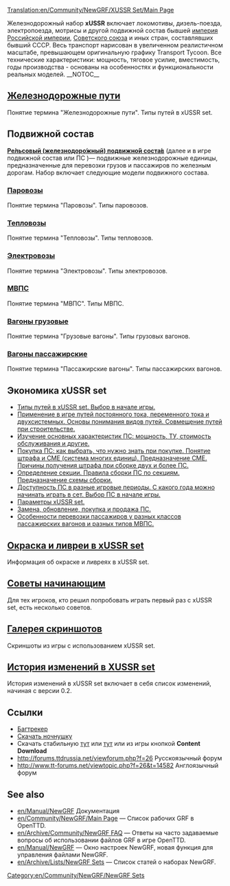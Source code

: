 [[Translation:en/Community/NewGRF/XUSSR Set/Main Page]]


{{en/Community/NewGRF/Infobox NewGRF|setname= xUSSR Set
|screenshot=ru/Community/NewGRF/XUSSR Set/Main screenshot.png
|artist=George, Wowan, Simozzz, Ghost, Rubiroid, Engineer_Keen, Otecan, LitNik
|coder=George
|focus=en/Community/NewGRF/Addons Trains
|homepage=forums.ttdrussia.net/viewforum.php?f=26
|homepagename= xUSSR Set at ttdrussia.net
|copyright= copyrighted
}}
Железнодорожный набор '''xUSSR''' включает локомотивы, дизель-поезда, электропоезда, мотрисы и другой подвижной состав бывшей [https://www.wikipedia.org/wiki/ru:Российская империя Российской империи], [https://www.wikipedia.org/wiki/ru:СССР Советского союза] и иных стран, составлявших бывший СССР. Весь транспорт нарисован в увеличенном реалистичном масштабе, превышающем оригинальную графику Transport Tycoon.  Все технические характеристики: мощность, тяговое усилие, вместимость, годы производства - основаны на особенностях и функциональности реальных моделей.
__NOTOC__
== [[ru/Community/NewGRF/XUSSR Set/Railway tracks|Железнодорожные пути]] ==
Понятие термина "Железнодорожные пути". Типы путей в xUSSR set.

== Подвижной состав ==
[https://ru.wikipedia.org/wiki/Рельсовый_подвижной_состав '''Ре́льсовый (железнодоро́жный) подвижно́й соста́в'''] (далее и в игре подвижной состав или ПС )— подвижные железнодорожные единицы, предназначенные для перевозки грузов и пассажиров по железным дорогам.
Набор включает следующие модели подвижного состава.
===[https://wiki.openttd.org/XUSSR_Set/Steam/Ru Паровозы]===
Понятие термина "Паровозы". Типы паровозов.

===[https://wiki.openttd.org/XUSSR_Set/diesel_locomotive/Ru Тепловозы]===
Понятие термина "Тепловозы". Типы тепловозов.

===[https://wiki.openttd.org/XUSSR_Set/Electric_locomotive/Ru Электровозы]===
Понятие термина "Электровозы". Типы электровозов.

===[https://wiki.openttd.org/XUSSR_Set/DMU_EMU/Ru МВПС]===
Понятие термина "МВПС". Типы МВПС.

=== [https://wiki.openttd.org/XUSSR_Set/Freight_wagon/Ru Вагоны грузовые] ===
Понятие термина "Грузовые вагоны". Типы грузовых вагонов.

===[https://wiki.openttd.org/XUSSR_Set/Passenger_wagon/Ru Вагоны пассажирские] ===
Понятие термина "Пассажирские вагоны". Типы пассажирских вагонов.

== Экономика xUSSR set ==
* [https://wiki.openttd.org/XUSSR_Set/Types_of_tracks_in_xUSSR_set/Ru Типы путей в xUSSR set. Выбор в начале игры.]
* [https://wiki.openttd.org/XUSSR_Set/The_application_of_tracks_in_the_game/Ru Применение в игре путей постоянного тока, переменного тока и двухсистемных. Основы понимания видов путей. Совмещение путей при строительстве.]
* [https://wiki.openttd.org/XUSSR_Set/Main_features_of_rolling_stock/Ru Изучение основных характеристик ПС: мощность, ТУ, стоимость обслуживания и другие.]  
* [https://wiki.openttd.org/XUSSR_Set/Buy_the_rolling_stock/Ru Покупка ПС: как выбрать,  что нужно знать при покупке. Понятие штрафа и СМЕ (система многих единиц). Предназначение СМЕ. Причины получения штрафа при сборке двух и более ПС.]
* [https://wiki.openttd.org/XUSSR_Set/The_concept_of_the_term_section/Ru Определение секции. Правила сборки ПС по секциям. Предназначение схемы сборки.]
* [https://wiki.openttd.org/XUSSR_Set/The_availability_of_trains_in_different_time_periods/Ru Доступность ПС в разные игровые периоды. С какого года можно начинать играть в сет. Выбор ПС в начале игры.]
* [https://wiki.openttd.org/XUSSR_Set/The_parameters_of_the_xUSSR_set./Ru Параметры xUSSR set.]
* [https://wiki.openttd.org/XUSSR_Set/Replacement_upgrade_purchase_and_sale_of_rolling_stock/Ru Замена, обновление, покупка и продажа ПС.]
* [https://wiki.openttd.org/XUSSR_Set/Features_passenger_transportation/Ru Особенности перевозки пассажиров у разных классов пассажирских вагонов и разных типов МВПС.]

== [https://wiki.openttd.org/XUSSR_Set/Painting_and_liveryes_in_xUSSR_set/Ru Окраска и ливреи в xUSSR set]  ==
Информация об окраске и ливреях в xUSSR set.

==[https://wiki.openttd.org/XUSSR_Set/Tips_for_beginners/Ru Советы начинающим] ==
Для тех игроков, кто решил попробовать играть первый раз с xUSSR set, есть несколько советов.

== [https://wiki.openttd.org/XUSSR_Set/Screenshots_gallery/Ru Галерея скриншотов] ==
Скриншоты из игры с использованием xUSSR set.

==[https://wiki.openttd.org/XUSSR_Set/Change_history/Ru История изменений в XUSSR set]==
История изменений в xUSSR set включает в себя список изменений, начиная с версии 0.2.

==Ссылки==
*[https://dev.openttdcoop.org/projects/xussrset/issues Багтрекер]
*[http://bundles.openttdcoop.org/xussrset/push/LATEST/ Скачать ночнушку]
*Cкачать стабильную [http://bundles.openttdcoop.org/xussrset/releases/ тут] или [http://binaries.openttd.org/bananas/newgrf/xUSSR_set-0.3.tar.gz тут] или из игры кнопкой '''Content Download'''
*http://forums.ttdrussia.net/viewforum.php?f=26 Русскоязычный форум
*http://www.tt-forums.net/viewtopic.php?f=26&t=14582 Англоязычный форум

== See also ==
* [[en/Manual/NewGRF]] Документация
* [[en/Community/NewGRF/Main Page]] &mdash; Список рабочих GRF в OpenTTD.
* [[en/Archive/Community/NewGRF FAQ]] &mdash; Ответы на часто задаваемые вопросы об использовании файлов GRF в игре OpenTTD.
* [[en/Manual/NewGRF]] &mdash; Окно настроек NewGRF, новая функция для управления файлами NewGRF. 
* [[en/Archive/Lists/NewGRF Sets]] &mdash; Список статей о наборах NewGRF.

{{en/Navbox|navbar = off
|state = off      

|name  = XUSSR Set
|title = Grouped Links 

|group1 = group 1
|list1  = {{en/Nowrap begin}} Item 1 {{en/·w}} Item 2 {{en/·w}} Item 3 {{en/Nowrap end}}

|group2 = group 2
|list2  = {{en/Nowrap begin}} Item 1 {{en/·w}} Item 2 {{en/·w}} Item 3 {{en/Nowrap end}}
}}

[[Category:en/Community/NewGRF/NewGRF Sets]]